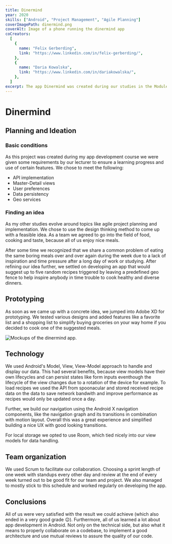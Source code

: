 ```yaml
---
title: Dinermind
year: 2020
skills: ["Android", "Project Management", "Agile Planning"]
coverImagePath: dinermind.png
coverAlt: Image of a phone running the dinermind app
coCreators:
  [
    {
      name: "Felix Gerberding",
      link: "https://www.linkedin.com/in/felix-gerberding/",
    },
    {
      name: "Daria Kowalska",
      link: "https://www.linkedin.com/in/dariakowalska/",
    },
  ]
excerpt: The app Dinermind was created during our studies in the Module "App Development" and focuses on giving the user suggestions about what to have for diner. The idea originated from us three finding ourselves going through the same dishes over and over. The user will be notified after leaving a set place (e.g. work, school) and can choose from a couple of recipes and easily create a shopping list for the stop at the grocery store on the way home.
---
```


# Dinermind

## Planning and Ideation

### Basic conditions

As this project was created during my app development course we were given some requirements by our lecturer to ensure a learning progress and use of certain features. We chose to meet the following:

- API implementation
- Master-Detail views
- User preferences
- Data persistency
- Geo services

### Finding an idea

As my other studies evolve around topics like agile project planning and implementation. We chose to use the design thinking method to come up with a feasible idea. As a team we agreed to go into the field of food, cooking and taste, because all of us enjoy nice meals.

After some time we recognized that we share a common problem of eating the same boring meals over and over again during the week due to a lack of inspiration and time pressure after a long day of work or studying. After refining our idea further, we settled on developing an app that would suggest up to five random recipes triggered by leaving a predefined geo fence to help inspire anybody in time trouble to cook healthy and diverse dinners.

## Prototyping

As soon as we came up with a concrete idea, we jumped into Adobe XD for prototyping. We tested various designs and added features like a favorite list and a shopping list to simplify buying groceries on your way home if you decided to cook one of the suggested meals.

![Mockups of the dinermind app.](../../images/projects/dinermind_prototype_showcase.png)

## Technology

We used Android's Model, View, View-Model approach to handle and display our data. This had several benefits, because view models have their own lifecycles and can persist states like form inputs eventhough the lifecycle of the view changes due to a rotation of the device for example. To load recipes we used the API from spoonacular and stored received recipe data on the data to save network bandwith and improve performance as recipes would only be updated once a day.

Further, we build our navigation using the Android X navigation components, like the navigation graph and its transitions in combination with motion layout. Overall this was a great experience and simplified building a nice UX with good looking transitions.

For local storage we opted to use Room, which tied nicely into our view models for data handling.

## Team organization

We used Scrum to facilitate our collaboration. Choosing a sprint length of one week with standups every other day and review at the end of every week turned out to be good fit for our team and project. We also managed to mostly stick to this schedule and worked regularly on developing the app.

## Conclusions

All of us were very satisfied with the result we could achieve (which also ended in a very good grade 😉). Furthermore, all of us learned a lot about app development in Android. Not only on the technical side, but also what it means to properly collaborate on a codebase, to implement a good architecture and use mutual reviews to assure the quality of our code.
